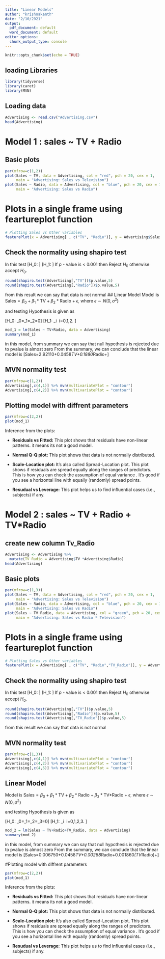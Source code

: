 ---
title: "Linear Models"
author: "krishnakanth"
date: "2/10/2021"
output:
  pdf_document: default
  word_document: default
editor_options:
  chunk_output_type: console
---

```{r setup, include=FALSE}
knitr::opts_chunk$set(echo = TRUE)
```

## loading Libraries
```{r}
library(tidyverse)
library(caret)
library(MVN)
```
## Loading data 
```{r}
Advertising <- read.csv("Advertising.csv")
head(Advertising)
```
# Model 1 : sales ~ TV + Radio
## Basic plots
```{r}
par(mfrow=c(1,2))
plot(Sales ~ TV, data = Advertising, col = "red", pch = 20, cex = 1,
     main = "Advertising: Sales vs Television")
plot(Sales ~ Radio, data = Advertising, col = "blue", pch = 20, cex = 1,
     main = "Advertising: Sales vs Radio")
```

# Plots in a single frame using feartureplot function
```{r}
# Plotting Sales vs Other variables
featurePlot(x = Advertising[ , c("TV", "Radio")], y = Advertising$Sales,col= "green")

```
## Check the normality using shapiro test
In this test
\[H_0: \text{The data is normal }\]
\[H_1: \text{The data is NOT normal }\]
If $p$ - value is < 0.001 then Reject $H_0$ otherwise accept $H_0.$
```{r}
round(shapiro.test(Advertising[,"TV"])$p.value,5)
round(shapiro.test(Advertising[,"Radio"])$p.value,5)
```
from this result we can say that data is not normal
## Linear Model
Model is
$\text{Sales}=\beta_0+\beta_1*\text{TV}+\beta_2*\text{Radio}+\epsilon,$ where $\epsilon\sim N(0,\sigma^2)$


and testing Hypothesis is given as

\[H_0: \beta_0=\beta_1=\beta_2=0\]
\[H_1: \beta_i\neq0\ \text{for some}\ i=0,1,2. \]
```{r}
mod_1 = lm(Sales ~ TV+Radio, data = Advertising)
summary(mod_1)
```
in this model, from summary we can say that null hypothesis is rejected due to pvalue is almost zero
From the summary, we can conclude that the linear model is
\[Sales=2.92110+0.0458*TV+0.1880*Radio+\epsilon\]

## MVN normality test
```{r}
par(mfrow=c(1,2))
Advertising[,c(4,1)] %>% mvn(multivariatePlot = "contour")
Advertising[,c(4,2)] %>% mvn(multivariatePlot = "contour")
```


## Plotting model with diffrent parameters
```{r}
par(mfrow=c(2,2))
plot(mod_1)
```

Inference from the plots:

- **Residuals vs Fitted:** This plot shows that residuals have non-linear patterns.  it means its not a good model.

- **Normal Q-Q plot:** This plot shows that data is not normally distributed. 

- **Scale-Location plot:** It’s also called Spread-Location plot. This plot shows if residuals are spread equally along the ranges of predictors. This is how you can check the assumption of equal variance . It’s good if you see a horizontal line with equally (randomly) spread points.

- **Resudual vs Leverage:** This plot helps us to find influential cases (i.e., subjects) if any.


# Model 2 : sales ~ TV + Radio + TV*Radio

## create new column Tv_Radio
```{r}
Advertising <- Advertising %>% 
  mutate(TV_Radio = Advertising$TV *Advertising$Radio)
head(Advertising)
```

## Basic plots
```{r}
par(mfrow=c(1,3))
plot(Sales ~ TV, data = Advertising, col = "red", pch = 20, cex = 1,
     main = "Advertising: Sales vs Television")
plot(Sales ~ Radio, data = Advertising, col = "blue", pch = 20, cex = 1,
     main = "Advertising: Sales vs Radio")
plot(Sales ~ TV_Radio, data = Advertising, col = "green", pch = 20, cex = 1,
     main = "Advertising: Sales vs Radio * Television")
```

# Plots in a single frame using feartureplot function
```{r}
# Plotting Sales vs Other variables
featurePlot(x = Advertising[ , c("TV", "Radio","TV_Radio")], y = Advertising$Sales,col= "blue")

```
## Check the normality using shapiro test
In this test
\[H_0: \text{The data is normal }\]
\[H_1: \text{The data is NOT normal }\]
If $p$ - value is < 0.001 then Reject $H_0$ otherwise accept $H_0.$
```{r}
round(shapiro.test(Advertising[,"TV"])$p.value,5)
round(shapiro.test(Advertising[,"Radio"])$p.value,5)
round(shapiro.test(Advertising[,"TV_Radio"])$p.value,5)
```
from this result we can say that data is not normal

## MVN normality test
```{r}
par(mfrow=c(1,3))
Advertising[,c(4,1)] %>% mvn(multivariatePlot = "contour")
Advertising[,c(4,2)] %>% mvn(multivariatePlot = "contour")
Advertising[,c(4,5)] %>% mvn(multivariatePlot = "contour")
```
## Linear Model
Model is
$\text{Sales}=\beta_0+\beta_1*\text{TV}+\beta_2*\text{Radio}+\beta_3*\text{TV*Radio}+\epsilon,$ where $\epsilon\sim N(0,\sigma^2)$


and testing Hypothesis is given as

\[H_0: \beta_0=\beta_1=\beta_2=\beta_3=0\]
\[H_1: \beta_i\neq0\ \text{for some}\ i=0,1,2,3. \]
```{r}
mod_2 = lm(Sales ~ TV+Radio+TV_Radio, data = Advertising)
summary(mod_2)
```
in this model, from summary we can say that null hypothesis is rejected due to pvalue is almost zero
From the summary, we can conclude that the linear model is
\[Sales=0.006750+0.0458*TV+0.00288*Radio+0.001860*(TV*Radio)+\epsilon\]


#Plotting model with diffrent parameters
```{r}
par(mfrow=c(2,2))
plot(mod_1)
```

Inference from the plots:

- **Residuals vs Fitted:** This plot shows that residuals have non-linear patterns.  it means its not a good model.

- **Normal Q-Q plot:** This plot shows that data is not normally distributed. 

- **Scale-Location plot:** It’s also called Spread-Location plot. This plot shows if residuals are spread equally along the ranges of predictors. This is how you can check the assumption of equal variance . It’s good if you see a horizontal line with equally (randomly) spread points.

- **Resudual vs Leverage:** This plot helps us to find influential cases (i.e., subjects) if any.